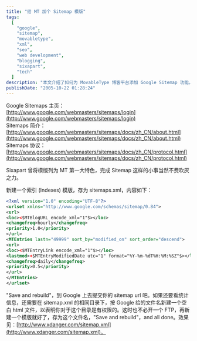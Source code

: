 ```yaml
---
title: "给 MT 加个 Sitemap 模版"
tags:
  [
    "google",
    "sitemap",
    "movabletype",
    "xml",
    "seo",
    "web development",
    "blogging",
    "sixapart",
    "tech"
  ]
description: "本文介绍了如何为 MovableType 博客平台添加 Google Sitemap 功能。作者首先提供了 Google Sitemaps 的相关链接，包括主页、简介和协议文档，然后详细说明了实现步骤：只需创建一个新的索引模板，将其保存为 sitemaps.xml，并填入适当的 XML 代码。文章提供了完整的模板代码，包括如何正确设置 URL、更新频率和优先级等参数。最后，作者还提到了如何通过创建一个空白 HTML 文件来验证目录权限，使 Google 能够查看统计信息。整个过程充分利用了 MovableType 的模板系统，无需额外的 FTP 操作即可完成。"
publishDate: "2005-10-22 01:28:24"
---
```


Google Sitemaps 主页：[http://www.google.com/webmasters/sitemaps/login](http://www.google.com/webmasters/sitemaps/login)  
Sitemaps 简介：[http://www.google.com/webmasters/sitemaps/docs/zh_CN/about.html](http://www.google.com/webmasters/sitemaps/docs/zh_CN/about.html)  
Sitemaps 协议：[http://www.google.com/webmasters/sitemaps/docs/zh_CN/protocol.html](http://www.google.com/webmasters/sitemaps/docs/zh_CN/protocol.html)

Sixapart 曾将模版列为 MT 第一大特色，完成 Sitemap 这样的小事当然不费吹灰之力。

新建一个索引 (Indexes) 模版，存为 sitemaps.xml，内容如下：

```xml
<?xml version="1.0" encoding="UTF-8"?>
<urlset xmlns="http://www.google.com/schemas/sitemap/0.84">
<url>
<loc><$MTBlogURL encode_xml="1"$></loc>
<changefreq>hourly</changefreq>
<priority>1.0</priority>
</url>
<MTEntries lastn="49999" sort_by="modified_on" sort_order="descend">
<url>
<loc><$MTEntryLink encode_xml="1"$></loc>
<lastmod><$MTEntryModifiedDate utc="1" format="%Y-%m-%dT%H:%M:%SZ"$></lastmod>
<changefreq>daily</changefreq>
<priority>0.5</priority>
</url>
</MTEntries>
</urlset>
```

"Save and rebuild"，到 Google 上去提交你的 sitemap url 吧。如果还要看统计信息，还需要在 sitemap.xml 的相同目录下，按 Google 给的文件名新建一个空白 html 文件，以表明你对于这个目录是有权限的。这时也不必开一个 FTP，再新建一个模版就好了，存为这个文件名，"Save and rebuild"，and all done。效果见：[http://www.xdanger.com/sitemap.xml](http://www.xdanger.com/sitemap.xml)。
